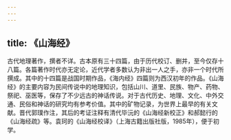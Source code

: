 ```yaml
---
---
---
```

title: 《山海经》
---



古代地理著作，撰者不详。古本原有三十四篇，由于历代校订、删并，至今仅存十八篇。各篇著作时代亦无定论，近代学者多数认为非出一人之手，亦非一个时代所撰成。其中的十四篇是战国时期作品，《海内经》四篇则为西汉初年的作品。《山海经》的主要内容为民间传说中的地理知识，包括山川、道里、民族、物产、药物、祭祀、巫医等，保存了不少远古的神话传说。对于古代历史、地理、文化、中外交通、民俗和神话的研究均有参考价值。其中的矿物记录，为世界上最早的有关文献。晋代郭璞作注，其后的考证注释有清代毕沅的《山海经新校正》和郝懿行的《山海经疏》等。袁珂的《山海经校译》（上海古籍出版社版，1985年），便于初学。
